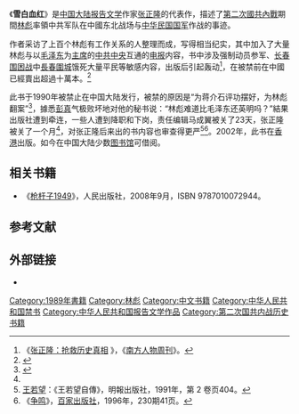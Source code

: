 {{Infobox Book 
|name                 = 《雪白血红》
|image                = 
|caption              = 
|author               = 张正隆
|title_orig           = 
|translator           = 
|illustrator          =
|cover_artist         = 
|country              = {{PRC}}
|language             = [[汉语|汉语]]（[[简体中文|简体中文]]）
|series               = 中国革命斗争报告文学丛书
|subject              = [[军事|军事]]
|genre                = [[报告文学|报告文学]]
|publisher            = [[解放军出版社|解放军出版社]]
|release_date         = 1989年8月
|chinese_release_date = 
|media_type           = [[纸张|纸张]]
|pages                = 618
|size_weight          =
|format               =
|isbn                 = [[Special:网络书源/7506510480|7-5065-1048-0]]<br />[[Special:网络书源/9789576450495|9789576450495]]（上局：雪白）<br />[[Special:网络书源/9789576450501|9789576450501]]（下局：血紅）<br />[[Special:网络书源/9787506510486|9787506510486]]<br />[[Special:网络书源/9789622575172|9789622575172]]
|oclc                 = 
|preceded_by          = 
|followed_by          = 
}}

《'''雪白血红'''》是[[中国大陆|中国大陆]][[报告文学|报告文学]]作家[[张正隆|张正隆]]的代表作，描述了[[第二次國共內戰|第二次國共內戰]]期間[[林彪|林彪]]率領中共军队在中國东北战场与[[中华民国国军|中华民国国军]]作战的事迹。

作者采访了上百个林彪有工作关系的人整理而成，写得相当纪实，其中加入了大量林彪与以[[毛泽东|毛泽东]]为[[中国共产党中央委员会主席|主席]]的[[中共中央|中共中央]]互通的[[电报|电报]]内容，书中涉及强制动员参军、[[长春围困战|长春围困战]]中[[長春圍城|長春圍城]]饿死大量平民等敏感内容，出版后引起轰动<ref>《[http://www.infzm.com/content/23143 张正隆：抢救历史真相] {{webarchive|url=https://archive.is/20130104063921/http://www.infzm.com/content/23143 |date=2013-01-04 }}》，《[[南方人物周刊|南方人物周刊]]》。</ref>，在被禁前在中國已經賣出超過十萬本。<ref>{{Cite news | url=http://community.seattletimes.nwsource.com/archive/?date=19901122&slug=1105487 | title=''Red Army Starved 150,000 Chinese Civilians, Books Says'' |author=John Pomfret | publisher=Seattle Times}}</ref>

此书于1990年被禁止在中国大陆发行，被禁的原因是“为蒋介石评功摆好，为林彪翻案”<ref name="蒙难记">{{cite journal|author=[[刘家驹|刘家驹]]|url=http://www.21ccom.net/articles/history/xiandai/20140908112728_all.html|title=《雪白血红》蒙难记|journal=炎黄春秋|year=2015|issue=10|archiveurl=https://web.archive.org/web/20150929000607/http://www.21ccom.net/articles/history/xiandai/20140908112728_all.html|archivedate=2015-09-29|deadurl=yes}}</ref>，據悉[[彭真|彭真]]气极败坏地对他的秘书说：“林彪难道比毛泽东还英明吗？”結果出版社遭到牵连，一些人遭到降职和下岗，责任编辑马成翼被关了23天，张正隆被关了一个月<ref name="蒙难记" />，对张正隆后来出的书内容也审查得更严<ref>[[王若望|王若望]]：《王若望自傳》，明報出版社，1991年，第 2 卷页404。</ref><ref>《[[争鸣|争鸣]]》，[[百家出版社|百家出版社]]，1996年，230期41页。</ref>。2002年，此书在[[香港|香港]]出版。如今在中国大陆少数[[图书馆|图书馆]]可借阅。

== 相关书籍 ==
* 《[[枪杆子1949|枪杆子1949]]》，人民出版社，2008年9月，ISBN 9787010072944。

== 参考文献 ==
{{Reflist}}

== 外部链接 ==
* {{豆瓣|3655555|type=book}}

[[Category:1989年書籍|Category:1989年書籍]]
[[Category:林彪|Category:林彪]]
[[Category:中文书籍|Category:中文书籍]]
[[Category:中华人民共和国禁书|Category:中华人民共和国禁书]]
[[Category:中华人民共和国报告文学作品|Category:中华人民共和国报告文学作品]]
[[Category:第二次国共内战历史书籍|Category:第二次国共内战历史书籍]]